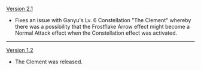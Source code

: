 {{Change History/Header}}
[[Version 2.1]]
* Fixes an issue with Ganyu's Lv. 6 Constellation "The Clement" whereby there was a possibility that the Frostflake Arrow effect might become a Normal Attack effect when the Constellation effect was activated.
----
[[Version 1.2]]
* The Clement was released.